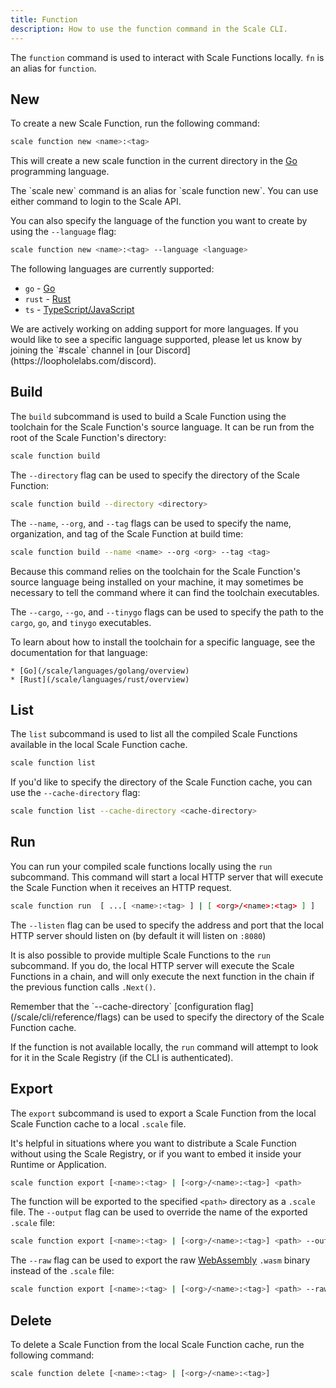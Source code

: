 ```yaml
---
title: Function
description: How to use the function command in the Scale CLI.
---
```


The `function` command is used to interact with Scale Functions locally. `fn` is an alias for `function`.

## New

To create a new Scale Function, run the following command:

```bash
scale function new <name>:<tag>
```

This will create a new scale function in the current directory in the [Go](https://golang.org/) programming language.

<Callout>
    The `scale new` command is an alias for `scale function new`. You can use either command to login to the Scale API.
</Callout>

You can also specify the language of the function you want to create by using the `--language` flag:

```bash
scale function new <name>:<tag> --language <language>
```

The following languages are currently supported:

  * `go` - [Go](/scale/languages/golang/overview)
  * `rust` - [Rust](/scale/languages/rust/overview)
  * `ts` - [TypeScript/JavaScript](/scale/languages/javascript-typescript/overview)

<Callout>
    We are actively working on adding support for more languages. If you would like to see a specific language supported, please let
    us know by joining the `#scale` channel in [our Discord](https://loopholelabs.com/discord).
</Callout>

## Build

The `build` subcommand is used to build a Scale Function using the toolchain for the Scale Function's source language. It can be
run from the root of the Scale Function's directory:

```bash
scale function build
```

The `--directory` flag can be used to specify the directory of the Scale Function:

```bash
scale function build --directory <directory>
```

The `--name`, `--org`, and `--tag` flags can be used to specify the name, organization, and tag of the Scale Function at build time:

```bash
scale function build --name <name> --org <org> --tag <tag>
```

Because this command relies on the toolchain for the Scale Function's source language being installed on your machine, it may sometimes
be necessary to tell the command where it can find the toolchain executables.

The `--cargo`, `--go`, and `--tinygo` flags can be used to specify the path to the `cargo`, `go`, and `tinygo` executables.

<Callout>
    To learn about how to install the toolchain for a specific language, see the documentation for that language:

    * [Go](/scale/languages/golang/overview)
    * [Rust](/scale/languages/rust/overview)
</Callout>

## List

The `list` subcommand is used to list all the compiled Scale Functions available in the local Scale Function cache.

```bash
scale function list
```

If you'd like to specify the directory of the Scale Function cache, you can use the `--cache-directory` flag:

```bash
scale function list --cache-directory <cache-directory>
```

## Run

You can run your compiled scale functions locally using the `run` subcommand. This command will start a local HTTP server that will
execute the Scale Function when it receives an HTTP request.

```bash
scale function run  [ ...[ <name>:<tag> ] | [ <org>/<name>:<tag> ] ]
```

The `--listen` flag can be used to specify the address and port that the local HTTP server should listen on (by default it will listen on `:8080`)

It is also possible to provide multiple Scale Functions to the `run` subcommand. If you do, the local HTTP server will execute the
Scale Functions in a chain, and will only execute the next function in the chain if the previous function calls `.Next()`.

<Callout>
    Remember that the `--cache-directory` [configuration flag](/scale/cli/reference/flags) can be used to specify the directory of the Scale Function cache.
</Callout>

If the function is not available locally, the `run` command will attempt to look for it in the Scale Registry (if the CLI is authenticated).

## Export

The `export` subcommand is used to export a Scale Function from the local Scale Function cache to a local `.scale` file.

It's helpful in situations where you want to distribute a Scale Function without using the Scale Registry, or
if you want to embed it inside your Runtime or Application.

```bash
scale function export [<name>:<tag> | [<org>/<name>:<tag>] <path>
```

The function will be exported to the specified `<path>` directory as a `.scale` file. The `--output` flag can be used to override
the name of the exported `.scale` file:

```bash
scale function export [<name>:<tag> | [<org>/<name>:<tag>] <path> --output <output>
```

The `--raw` flag can be used to export the raw [WebAssembly](https://webassembly.org) `.wasm` binary instead of the `.scale` file:

```bash
scale function export [<name>:<tag> | [<org>/<name>:<tag>] <path> --raw
```

## Delete

To delete a Scale Function from the local Scale Function cache, run the following command:

```bash
scale function delete [<name>:<tag> | [<org>/<name>:<tag>]
```
